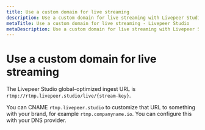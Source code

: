 ```yaml
---
title: Use a custom domain for live streaming
description: Use a custom domain for live streaming with Livepeer Studio
metaTitle: Use a custom domain for live streaming - Livepeer Studio
metaDescription: Use a custom domain for live streaming with Livepeer Studio
---
```


# Use a custom domain for live streaming

The Livepeer Studio global-optimized ingest URL is
`rtmp://rtmp.livepeer.studio/live/{stream-key}`.

You can CNAME `rtmp.livepeer.studio` to customize that URL to something with your
brand, for example `rtmp.companyname.io`. You can configure this with your DNS
provider.
